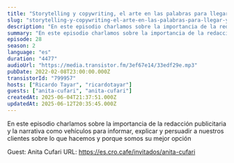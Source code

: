 ```yaml
---
title: "Storytelling y copywriting, el arte en las palabras para llegar y convencer, con Anita Cufari"
slug: "storytelling-y-copywriting-el-arte-en-las-palabras-para-llegar-y-convencer-con-anita-cufari"
description: "En este episodio charlamos sobre la importancia de la redacción publicitaria y la narrativa como vehículos para informar, explicar y persuadir a nuestros clientes sobre lo que hacemos y porque somos su mejor opción\n\n\n\n<!-- GUESTS START -->\nGuest: Anita Cufari\nURL: https://es.cro.cafe/invitados/anita-cufari\n<!-- GUESTS END -->"
summary: "En este episodio charlamos sobre la importancia de la redacción publicitaria y la narrativa como vehículos para informar, explicar y persuadir a nuestros clientes sobre lo que hacemos y porque somos su mejor opción"
episode: 28
season: 2
language: "es"
duration: "4477"
audioUrl: "https://media.transistor.fm/3ef67e14/33edf29e.mp3"
pubDate: 2022-02-08T23:00:00.000Z
transistorId: "799957"
hosts: ["Ricardo Tayar", "ricardotayar"]
guests: ["anita-cufari", "anita-cufari"]
createdAt: 2025-06-04T21:37:51.000Z
updatedAt: 2025-06-12T20:35:45.000Z
---
```


En este episodio charlamos sobre la importancia de la redacción publicitaria y la narrativa como vehículos para informar, explicar y persuadir a nuestros clientes sobre lo que hacemos y porque somos su mejor opción



<!-- GUESTS START -->
Guest: Anita Cufari
URL: https://es.cro.cafe/invitados/anita-cufari
<!-- GUESTS END -->
